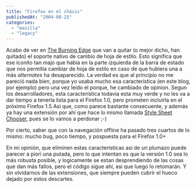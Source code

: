 ```yaml
---
title: "Firefox en el chásis"
publishedAt: "2004-08-25"
categories: 
  - "mozilla"
  - "legacy"
---
```


Acabo de ver en [The Burning Edge](http://www.squarefree.com/burningedge/) que van a quitar (o mejor dicho, han quitado) el soporte nativo de cambio de hoja de estilo. Esto significa que ese iconito tan majo que había en la parte izquierda de la barra de estado que nos permitia cambiar de hoja de estilo en caso de que hubiera una a más _alternates_ ha desaparecido. La verdad es que al principio no me pareció nada bien, porque yo usaba mucho esa característica (en este blog, por ejemplo) pero una vez leido el porque, he cambiado de opinion. Segun los desarrolladores, esta característica todavia esta muy verde y no les va a dar tiempo a tenerla lista para el Firefox 1.0, pero prometen incluirla en el próximo Firefox 1.5 Asi que, como parece bastante consecuente, y además ya hay una extensión por ahí que hace lo mismo llamada [Style Sheet Chooser](http://www.robtougher.com/servlet/web.index), pues se lo vamos a perdonar ;-)

Por cierto, saber que con la navegación offline ha pasado tres cuartos de lo mismo: mucho bug, poco tiempo, y pospuesta para el Firefox 1.0+

En mi opinión, que eliminen estas características asi de un plumazo puede parecer a piori una putada, pero lo que intentan es que la versión 1.0 sea lo más robusta posible, y logicamente se estan desprendiendo de las cosas que dan más fallos, pero el código sigue ahí, asi que luego lo retomarán. Y sin olvidarnos de las extensiones, que siempre pueden cubrir el hueco dejado por estos descartes.

